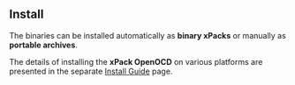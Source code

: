 ## Install

The binaries can be installed automatically as **binary xPacks** or manually as
**portable archives**.

The details of installing the **xPack OpenOCD** on various platforms are
presented in the separate
[Install Guide](/docs/install/) page.

